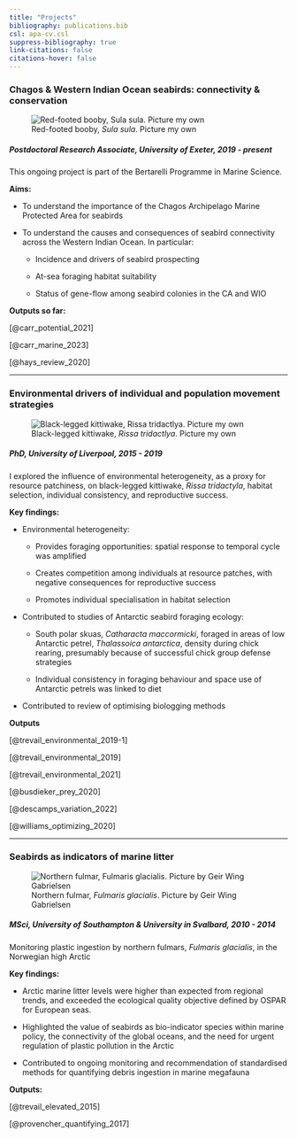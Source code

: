 ```yaml
---
title: "Projects"
bibliography: publications.bib
csl: apa-cv.csl
suppress-bibliography: true
link-citations: false
citations-hover: false
---
```


### Chagos & Western Indian Ocean seabirds: connectivity & conservation

::: column-margin
![Red-footed booby, *Sula sula*. Picture my own](images/RFB_Trevail.JPG)
:::

##### Postdoctoral Research Associate, University of Exeter, 2019 - present

This ongoing project is part of the Bertarelli Programme in Marine Science.

**Aims:**

-   To understand the importance of the Chagos Archipelago Marine Protected Area for seabirds

-   To understand the causes and consequences of seabird connectivity across the Western Indian Ocean. In particular:

    -   Incidence and drivers of seabird prospecting
    
    -   At-sea foraging habitat suitability
    
    -   Status of gene-flow among seabird colonies in the CA and WIO
    
**Outputs so far:**

[@carr_potential_2021]

[@carr_marine_2023]

[@hays_review_2020]


------------------------------------------------------------------------

### Environmental drivers of individual and population movement strategies

::: column-margin
![Black-legged kittiwake, *Rissa tridactlya*. Picture my own](images/kittiwake_Trevail.JPG)
:::

##### PhD, University of Liverpool, 2015 - 2019

I explored the influence of environmental heterogeneity, as a proxy for resource patchiness, on black-legged kittiwake, *Rissa tridactyla*, habitat selection, individual consistency, and reproductive success.



**Key findings:**

-   Environmental heterogeneity:

    -   Provides foraging opportunities: spatial response to temporal cycle was amplified

    -   Creates competition among individuals at resource patches, with negative consequences for reproductive success

    -   Promotes individual specialisation in habitat selection

-   Contributed to studies of Antarctic seabird foraging ecology:

    -   South polar skuas, *Catharacta maccormicki*, foraged in areas of low Antarctic petrel, *Thalassoica antarctica*, density during chick rearing, presumably because of successful chick group defense strategies 
    
    -   Individual consistency in foraging behaviour and space use of Antarctic petrels was linked to diet

-   Contributed to review of optimising biologging methods

**Outputs**

[@trevail_environmental_2019-1]

[@trevail_environmental_2019]

[@trevail_environmental_2021]

[@busdieker_prey_2020]

[@descamps_variation_2022]

[@williams_optimizing_2020]



------------------------------------------------------------------------

### Seabirds as indicators of marine litter

::: column-margin
![Northern fulmar, *Fulmaris glacialis*. Picture by Geir Wing Gabrielsen](images/fulmar_Gabrielsen.JPG)
:::

##### MSci, University of Southampton & University in Svalbard, 2010 - 2014

Monitoring plastic ingestion by northern fulmars, *Fulmaris glacialis*, in the Norwegian high Arctic

**Key findings:**

-   Arctic marine litter levels were higher than expected from regional trends, and exceeded the ecological quality objective defined by OSPAR for European seas.

-   Highlighted the value of seabirds as bio-indicator species within marine policy, the connectivity of the global oceans, and the need for urgent regulation of plastic pollution in the Arctic

-   Contributed to ongoing monitoring and recommendation of standardised methods for quantifying debris ingestion in marine megafauna

**Outputs:**

[@trevail_elevated_2015]

[@provencher_quantifying_2017]
